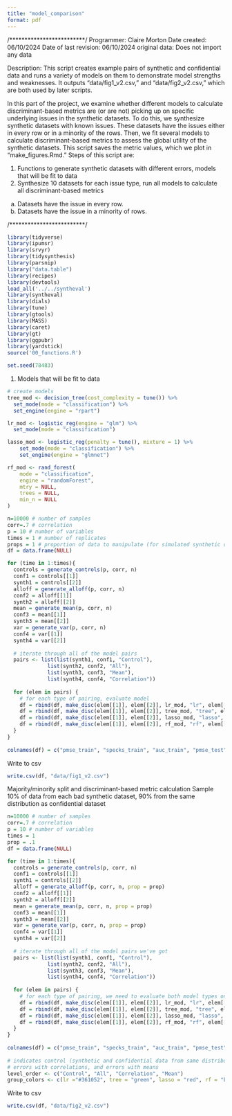 ```yaml
---
title: "model_comparison"
format: pdf
---
```


/*************************/
Programmer: Claire Morton
Date created: 06/10/2024
Date of last revision: 06/10/2024
original data: Does not import any data

Description: This script creates example pairs of synthetic and confidential data and runs a variety of models on them to demonstrate model strengths and weaknesses. It outputs "data/fig1_v2.csv," and "data/fig2_v2.csv," which are both used by later scripts. 
 
In this part of the project, we examine whether different models to calculate discriminant-based metrics are (or are not) picking up on specific underlying issues in the synthetic datasets. To do this, we synthesize synthetic datasets with known issues. These datasets have the issues either in every row or in a minority of the rows. Then, we fit several models to calculate discriminant-based metrics to assess the global utility of the synthetic datasets. This script saves the metric values, which we plot in "make_figures.Rmd." Steps of this script are:
  
(1) Functions to generate synthetic datasets with different errors, models that will be fit to data
(2) Synthesize 10 datasets for each issue type, run all models to calculate all discriminant-based metrics
  (a) Datasets have the issue in every row.
  (b) Datasets have the issue in a minority of rows.

/*************************/

```r
library(tidyverse)
library(ipumsr)
library(srvyr)
library(tidysynthesis)
library(parsnip)
library("data.table")
library(recipes)
library(devtools)
load_all('../../syntheval')
library(syntheval)
library(dials)
library(tune)
library(gtools)
library(MASS)
library(caret)
library(gt)
library(ggpubr)
library(yardstick)
source('00_functions.R')

set.seed(78483)
```

(1) Models that will be fit to data

```r
# create models
tree_mod <- decision_tree(cost_complexity = tune()) %>%
  set_mode(mode = "classification") %>%
  set_engine(engine = "rpart")

lr_mod <- logistic_reg(engine = "glm") %>%
  set_mode(mode = "classification")

lasso_mod <- logistic_reg(penalty = tune(), mixture = 1) %>%
    set_mode(mode = "classification") %>%
    set_engine(engine = "glmnet")  

rf_mod <- rand_forest(
    mode = "classification",
    engine = "randomForest",
    mtry = NULL,
    trees = NULL,
    min_n = NULL
)
```

```r
n=10000 # number of samples
corr=.7 # correlation
p = 10 # number of variables
times = 1 # number of replicates
props = 1 # proportion of data to manipulate (for simulated synthetic datasets)
df = data.frame(NULL)

for (time in 1:times){
  controls = generate_controls(p, corr, n)
  conf1 = controls[[1]]
  synth1 = controls[[2]]
  alloff = generate_alloff(p, corr, n)
  conf2 = alloff[[1]]
  synth2 = alloff[[2]]
  mean = generate_mean(p, corr, n)
  conf3 = mean[[1]]
  synth3 = mean[[2]]
  var = generate_var(p, corr, n)
  conf4 = var[[1]]
  synth4 = var[[2]]
  
  # iterate through all of the model pairs
  pairs <- list(list(synth1, conf1, "Control"),
             list(synth2, conf2, "All"),
             list(synth3, conf3, "Mean"),
             list(synth4, conf4, "Correlation"))
  
  for (elem in pairs) {
    # for each type of pairing, evaluate model
    df = rbind(df, make_disc(elem[[1]], elem[[2]], lr_mod, "lr", elem[[3]], "none"))
    df = rbind(df, make_disc(elem[[1]], elem[[2]], tree_mod, "tree", elem[[3]], "cp"))
    df = rbind(df, make_disc(elem[[1]], elem[[2]], lasso_mod, "lasso", elem[[3]], "penalty"))
    df = rbind(df, make_disc(elem[[1]], elem[[2]], rf_mod, "rf", elem[[3]], "none"))
  }
}
  
colnames(df) = c("pmse_train", "specks_train", "auc_train", "pmse_test", "specks_test", "auc_test", "type", "name")
```

Write to csv
```r
write.csv(df, "data/fig1_v2.csv")
```


Majority/minority split and discriminant-based metric calculation
Sample 10% of data from each bad synthetic dataset, 90% from the same distribution as confidential dataset

```r
n=10000 # number of samples
corr=.7 # correlation
p = 10 # number of variables
times = 1
prop = .1
df = data.frame(NULL)

for (time in 1:times){
  controls = generate_controls(p, corr, n)
  conf1 = controls[[1]]
  synth1 = controls[[2]]
  alloff = generate_alloff(p, corr, n, prop = prop)
  conf2 = alloff[[1]]
  synth2 = alloff[[2]]
  mean = generate_mean(p, corr, n, prop = prop)
  conf3 = mean[[1]]
  synth3 = mean[[2]]
  var = generate_var(p, corr, n, prop = prop)
  conf4 = var[[1]]
  synth4 = var[[2]]
  
  # iterate through all of the model pairs we've got
  pairs <- list(list(synth1, conf1, "Control"),
             list(synth2, conf2, "All"),
             list(synth3, conf3, "Mean"),
             list(synth4, conf4, "Correlation"))
  
  for (elem in pairs) {
    # for each type of pairing, we need to evaluate both model types on cont and cat data
    df = rbind(df, make_disc(elem[[1]], elem[[2]], lr_mod, "lr", elem[[3]], "none"))
    df = rbind(df, make_disc(elem[[1]], elem[[2]], tree_mod, "tree", elem[[3]], "cp"))
    df = rbind(df, make_disc(elem[[1]], elem[[2]], lasso_mod, "lasso", elem[[3]], "penalty"))
    df = rbind(df, make_disc(elem[[1]], elem[[2]], rf_mod, "rf", elem[[3]], "none"))
  }
}
  
colnames(df) = c("pmse_train", "specks_train", "auc_train", "pmse_test", "specks_test", "auc_test", "type", "name")
  
# indicates control (synthetic and confidential data from same distribution), errors with both mean and variance, 
# errors with correlations, and errors with means
level_order <- c("Control", "All", "Correlation", "Mean") 
group_colors <- c(lr ="#361052", tree = "green", lasso = "red", rf = "blue")
```

Write to csv
```r
write.csv(df, "data/fig2_v2.csv")
```
